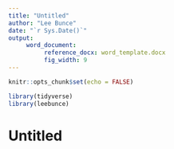 ```yaml
---
title: "Untitled"
author: "Lee Bunce"
date: "`r Sys.Date()`"
output: 
     word_document:
          reference_docx: word_template.docx
          fig_width: 9
---
```


```r
knitr::opts_chunk$set(echo = FALSE)

library(tidyverse)
library(leebunce)

```

# Untitled